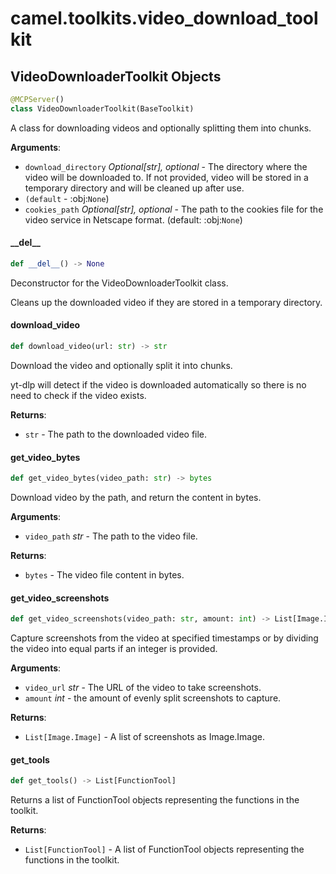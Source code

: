 <a id="camel.toolkits.video_download_toolkit"></a>

# camel.toolkits.video\_download\_toolkit

<a id="camel.toolkits.video_download_toolkit.VideoDownloaderToolkit"></a>

## VideoDownloaderToolkit Objects

```python
@MCPServer()
class VideoDownloaderToolkit(BaseToolkit)
```

A class for downloading videos and optionally splitting them into
chunks.

**Arguments**:

- `download_directory` _Optional[str], optional_ - The directory where the
  video will be downloaded to. If not provided, video will be stored
  in a temporary directory and will be cleaned up after use.
- `(default` - :obj:`None`)
- `cookies_path` _Optional[str], optional_ - The path to the cookies file
  for the video service in Netscape format. (default: :obj:`None`)

<a id="camel.toolkits.video_download_toolkit.VideoDownloaderToolkit.__del__"></a>

#### \_\_del\_\_

```python
def __del__() -> None
```

Deconstructor for the VideoDownloaderToolkit class.

Cleans up the downloaded video if they are stored in a temporary
directory.

<a id="camel.toolkits.video_download_toolkit.VideoDownloaderToolkit.download_video"></a>

#### download\_video

```python
def download_video(url: str) -> str
```

Download the video and optionally split it into chunks.

yt-dlp will detect if the video is downloaded automatically so there
is no need to check if the video exists.

**Returns**:

- `str` - The path to the downloaded video file.

<a id="camel.toolkits.video_download_toolkit.VideoDownloaderToolkit.get_video_bytes"></a>

#### get\_video\_bytes

```python
def get_video_bytes(video_path: str) -> bytes
```

Download video by the path, and return the content in bytes.

**Arguments**:

- `video_path` _str_ - The path to the video file.
  

**Returns**:

- `bytes` - The video file content in bytes.

<a id="camel.toolkits.video_download_toolkit.VideoDownloaderToolkit.get_video_screenshots"></a>

#### get\_video\_screenshots

```python
def get_video_screenshots(video_path: str, amount: int) -> List[Image.Image]
```

Capture screenshots from the video at specified timestamps or by
dividing the video into equal parts if an integer is provided.

**Arguments**:

- `video_url` _str_ - The URL of the video to take screenshots.
- `amount` _int_ - the amount of evenly split screenshots to capture.
  

**Returns**:

- `List[Image.Image]` - A list of screenshots as Image.Image.

<a id="camel.toolkits.video_download_toolkit.VideoDownloaderToolkit.get_tools"></a>

#### get\_tools

```python
def get_tools() -> List[FunctionTool]
```

Returns a list of FunctionTool objects representing the
functions in the toolkit.

**Returns**:

- `List[FunctionTool]` - A list of FunctionTool objects representing
  the functions in the toolkit.

